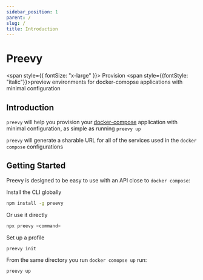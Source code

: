 ```yaml
---
sidebar_position: 1
parent: /
slug: /
title: Introduction
---
```


# Preevy

<span style={{ fontSize: "x-large" }}>
  Provision <span style={{fontStyle: "italic"}}>preview environments</span> for docker-comopse applications with minimal
  configuration
</span>

## Introduction

`preevy` will help you provision your [docker-compose](https://docs.docker.com/compose/) application with minimal configuration, as simple as running `preevy up`

`preevy` will generate a sharable URL for all of the services used in the `docker compose` configurations

## Getting Started

Preevy is designed to be easy to use with an API close to `docker compose`:

Install the CLI globally

```bash npm2yarn
npm install -g preevy
```

Or use it directly

```bash
npx preevy <command>
```

Set up a profile

```bash
preevy init
```

From the same directory you run `docker comopse up` run:

```bash
preevy up
```
